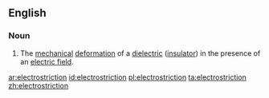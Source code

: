 ==English==

===Noun===
{{wikipedia}}
{{en-noun|s|-}}

# {{context|physics|lang=en}} The [[mechanical]] [[deformation]] of a [[dielectric]] ([[insulator]]) in the presence of an [[electric field]].

[[ar:electrostriction]]
[[id:electrostriction]]
[[pl:electrostriction]]
[[ta:electrostriction]]
[[zh:electrostriction]]